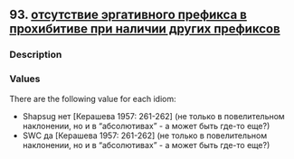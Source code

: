 ## 93. <a href =  'https://agricolamz.github.io/The_Circassian_Isoglosses_Database/93.html'>отсутствие эргативного префикса в прохибитиве при наличии других префиксов</a>
### Description



### Values
There are the following value for each idiom:

* Shapsug  нет [Керашева 1957: 261-262] (не только в повелительном наклонении, но и в "абсолютивах" - а может быть где-то еще?)
* SWC  да [Керашева 1957: 261-262] (не только в повелительном наклонении, но и в "абсолютивах" - а может быть где-то еще?)

